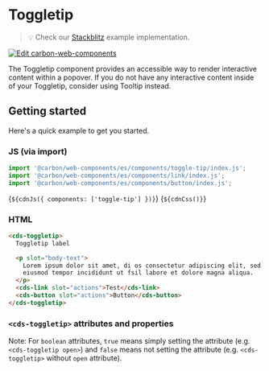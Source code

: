 
<Meta of={ToggleTip} />

# Toggletip

> 💡 Check our
> [Stackblitz](https://stackblitz.com/github/carbon-design-system/carbon/tree/main/packages/web-components/examples/components/toggletip)
> example implementation.

[![Edit carbon-web-components](https://developer.stackblitz.com/img/open_in_stackblitz.svg)](https://stackblitz.com/github/carbon-design-system/carbon-for-ibm-dotcom/tree/main/packages/carbon-web-components/examples/stackblitz/basic/components/toggletip)

The Toggletip component provides an accessible way to render interactive content
within a popover. If you do not have any interactive content inside of your
Toggletip, consider using Tooltip instead.

## Getting started

Here's a quick example to get you started.

### JS (via import)

```javascript
import '@carbon/web-components/es/components/toggle-tip/index.js';
import '@carbon/web-components/es/components/link/index.js';
import '@carbon/web-components/es/components/button/index.js';
```

<Markdown>{`${cdnJs({ components: ['toggle-tip'] })}`}</Markdown>
<Markdown>{`${cdnCss()}`}</Markdown>

### HTML

```html
<cds-toggletip>
  Toggletip label

  <p slot="body-text">
    Lorem ipsum dolor sit amet, di os consectetur adipiscing elit, sed do
    eiusmod tempor incididunt ut fsil labore et dolore magna aliqua.
  </p>
  <cds-link slot="actions">Test</cds-link>
  <cds-button slot="actions">Button</cds-button>
</cds-toggletip>
```

### `<cds-toggletip>` attributes and properties

Note: For `boolean` attributes, `true` means simply setting the attribute (e.g.
`<cds-toggletip open>`) and `false` means not setting the attribute (e.g.
`<cds-toggletip>` without `open` attribute).

<ArgTypes of="cds-toggletip" />
